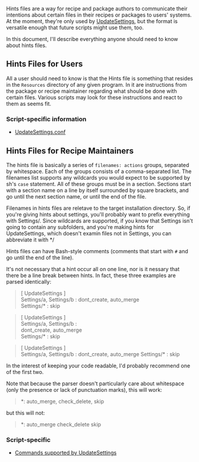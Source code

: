 Hints files are a way for recipe and package authors to communicate their intentions about certain files in their recipes or packages to users' systems. At the moment, they're only used by [[UpdateSettings]], but the format is versatile enough that future scripts might use them, too.

In this document, I'll describe everything anyone should need to know about hints files.

== Hints Files for Users ==
All a user should need to know is that the Hints file is something that resides in the <code>Resources</code> directory of any given program. In it are instructions from the package or recipe maintainer regarding what should be done with certain files. Various scripts may look for these instructions and react to them as seems fit.

=== Script-specific information ===
* [[UpdateSettings#hintsEnabled.3D.3Cyes.7Cno.3E|UpdateSettings.conf]]



== Hints Files for Recipe Maintainers ==
The hints file is basically a series of <code>filenames: actions</code> groups, separated by whitespace. Each of the groups consists of a comma-separated list. The filenames list supports any wildcards you would expect to be supported by sh's <code>case</code> statement. All of these groups must be in a section. Sections start with a section name on a line by itself surrounded by square brackets, and go until the next section name, or until the end of the file. 

Filenames in hints files are reletave to the target installation directory. So, if you're giving hints about settings, you'll probably want to prefix everything with Settings/. Since wildcards are supported, if you know that Settings isn't going to contain any subfolders, and you're making hints for UpdateSettings, which doesn't examin files not in Settings, you can abbreviate it with */

Hints files can have Bash-style comments (comments that start with <code>#</code> and go until the end of the line).

It's not necessary that a hint occur all on one line, nor is it nessary that there be a line break between hints. In fact, these three examples are parsed identically:
<blockquote>
[ UpdateSettings ] <br/>
   Settings/a, Settings/b : dont_create, auto_merge <br/>
   Settings/* : skip <br/>
</blockquote>

<blockquote>
[ UpdateSettings ] <br/>
   Settings/a, Settings/b :  <br/>
      dont_create, auto_merge <br/>
   Settings/* : skip <br/>
</blockquote>

<blockquote>
[ UpdateSettings ] <br/>
Settings/a, Settings/b : dont_create, auto_merge Settings/* : skip <br/>
</blockquote>

In the interest of keeping your code readable, I'd probably recommend one of the first two.

Note that because the parser doesn't particularly care about whitespace (only the presence or lack of punctuation marks), this will work:
<blockquote>
*: auto_merge, check_delete, skip <br/>
</blockquote>

but this will not:
<blockquote>
*: auto_merge check_delete skip <br/>
</blockquote>


=== Script-specific ===
* [[UpdateSettings#Configuring UpdateSettings|Commands supported by UpdateSettings]]

{{Reference}}
